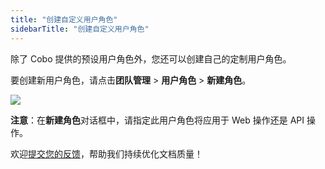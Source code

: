 ```yaml
---
title: "创建自定义用户角色"
sidebarTitle: "创建自定义用户角色"
---
```


除了 Cobo 提供的预设用户角色外，您还可以创建自己的定制用户角色。

要创建新用户角色，请点击**团队管理** > **用户角色** > **新建角色**。

<img src="/cn/images/organization/customize.png" className="screenshot_modal"/>

**注意**：在**新建角色**对话框中，请指定此用户角色将应用于 Web 操作还是 API 操作。

<Tip>欢迎[提交您的反馈](https://forms.zohopublic.com/cobo/form/DocumentFeedbackForm/formperma/QvLOhxJv1_JMsJ-1dleZ8Itb_7rzN-LtgvsDdxosoVI?referrername=manuals)，帮助我们持续优化文档质量！</Tip>